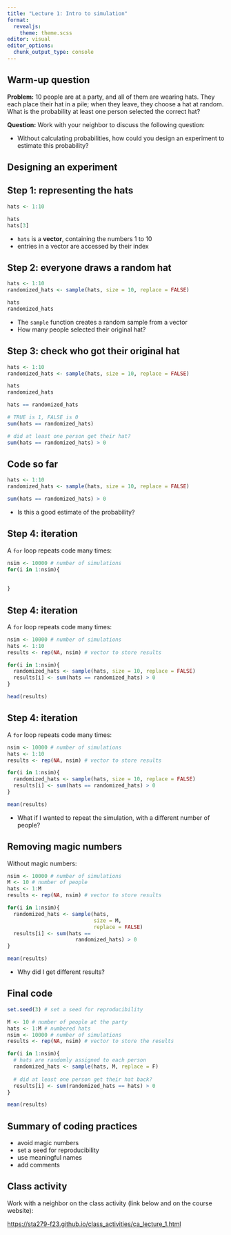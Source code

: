 ```yaml
---
title: "Lecture 1: Intro to simulation"
format: 
  revealjs:
    theme: theme.scss
editor: visual
editor_options: 
  chunk_output_type: console
---
```


## Warm-up question

**Problem:** 10 people are at a party, and all of them are wearing hats. They each place their hat in a pile; when they leave, they choose a hat at random. What is the probability at least one person selected the correct hat?

**Question:** Work with your neighbor to discuss the following question:

-   Without calculating probabilities, how could you design an experiment to estimate this probability?

## Designing an experiment

## Step 1: representing the hats

```r
hats <- 1:10

hats
hats[3]
```

-   `hats` is a **vector**, containing the numbers 1 to 10
-   entries in a vector are accessed by their index

## Step 2: everyone draws a random hat

```r
hats <- 1:10
randomized_hats <- sample(hats, size = 10, replace = FALSE)

hats
randomized_hats
```

-   The `sample` function creates a random sample from a vector
-   How many people selected their original hat?

## Step 3: check who got their original hat

```r
hats <- 1:10
randomized_hats <- sample(hats, size = 10, replace = FALSE)
```

```r
hats
randomized_hats
```

```r
hats == randomized_hats

# TRUE is 1, FALSE is 0
sum(hats == randomized_hats)

# did at least one person get their hat?
sum(hats == randomized_hats) > 0
```

## Code so far

```r
hats <- 1:10
randomized_hats <- sample(hats, size = 10, replace = FALSE)
```

```r
sum(hats == randomized_hats) > 0
```

-   Is this a good estimate of the probability?

## Step 4: iteration

A `for` loop repeats code many times:

```r
nsim <- 10000 # number of simulations 
for(i in 1:nsim){
  
  
}
```

## Step 4: iteration

A `for` loop repeats code many times:

```r
nsim <- 10000 # number of simulations
hats <- 1:10
results <- rep(NA, nsim) # vector to store results

for(i in 1:nsim){
  randomized_hats <- sample(hats, size = 10, replace = FALSE)
  results[i] <- sum(hats == randomized_hats) > 0
}

head(results)
```

## Step 4: iteration

A `for` loop repeats code many times:

```r
nsim <- 10000 # number of simulations
hats <- 1:10
results <- rep(NA, nsim) # vector to store results

for(i in 1:nsim){
  randomized_hats <- sample(hats, size = 10, replace = FALSE)
  results[i] <- sum(hats == randomized_hats) > 0
}

mean(results)
```

-   What if I wanted to repeat the simulation, with a different number of people?

## Removing magic numbers

Without magic numbers:

```r
nsim <- 10000 # number of simulations
M <- 10 # number of people
hats <- 1:M
results <- rep(NA, nsim) # vector to store results

for(i in 1:nsim){
  randomized_hats <- sample(hats, 
                            size = M, 
                            replace = FALSE)
  results[i] <- sum(hats == 
                      randomized_hats) > 0
}

mean(results)
```

-   Why did I get different results?

## Final code

```r
set.seed(3) # set a seed for reproducibility

M <- 10 # number of people at the party
hats <- 1:M # numbered hats
nsim <- 10000 # number of simulations
results <- rep(NA, nsim) # vector to store the results

for(i in 1:nsim){
  # hats are randomly assigned to each person
  randomized_hats <- sample(hats, M, replace = F)
  
  # did at least one person get their hat back?
  results[i] <- sum(randomized_hats == hats) > 0
}

mean(results)
```

## Summary of coding practices

-   avoid magic numbers
-   set a seed for reproducibility
-   use meaningful names
-   add comments

## Class activity

Work with a neighbor on the class activity (link below and on the course website):

<https://sta279-f23.github.io/class_activities/ca_lecture_1.html>
